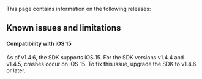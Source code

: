 
<PlatformWrapper platform="ios">

This page contains information on the following releases:


## Known issues and limitations

#### Compatibility with iOS 15

As of v1.4.6, the SDK supports iOS 15. For the SDK versions v1.4.4 and v1.4.5, crashes occur on iOS 15. To fix this issue, upgrade the SDK to v1.4.6 or later.

<Text />

</PlatformWrapper>